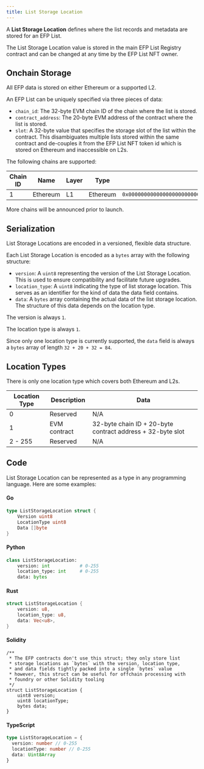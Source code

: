```yaml
---
title: List Storage Location
---
```


A **List Storage Location** defines where the list records and metadata are stored for an EFP List.

The List Storage Location value is stored in the main EFP List Registry contract and can be changed at any time by the EFP List NFT owner.

## Onchain Storage

All EFP data is stored on either Ethereum or a supported L2.

An EFP List can be uniquely specified via three pieces of data:

- `chain_id`: The 32-byte EVM chain ID of the chain where the list is stored.
- `contract_address`: The 20-byte EVM address of the contract where the list is stored.
- `slot`: A 32-byte value that specifies the storage slot of the list within the contract. This disambiguates multiple lists stored within the same contract and de-couples it from the EFP List NFT token id which is stored on Ethereum and inaccessible on L2s.

The following chains are supported:

| Chain ID | Name | Layer | Type | 32-Byte Chain ID |
| --- | --- | --- | --- | --- |
| 1 | Ethereum | L1 | Ethereum | `0x0000000000000000000000000000000000000000000000000000000000000001` |

More chains will be announced prior to launch.

## Serialization

List Storage Locations are encoded in a versioned, flexible data structure.

Each List Storage Location is encoded as a `bytes` array with the following structure:

- `version`: A `uint8` representing the version of the List Storage Location. This is used to ensure compatibility and facilitate future upgrades.
- `location_type`: A `uint8` indicating the type of list storage location. This serves as an identifier for the kind of data the data field contains.
- `data`: A `bytes` array containing the actual data of the list storage location. The structure of this data depends on the location type.

The version is always `1`.

The location type is always `1`.

Since only one location type is currently supported, the `data` field is always a `bytes` array of length `32 + 20 + 32 = 84`.

## Location Types

There is only one location type which covers both Ethereum and L2s.

| Location Type | Description  | Data                                                       |
| ------------- | ------------ | ---------------------------------------------------------- |
| 0             | Reserved     | N/A                                                        |
| 1             | EVM contract | 32-byte chain ID + 20-byte contract address + 32-byte slot |
| 2 - 255       | Reserved     | N/A                                                        |

## Code

List Storage Location can be represented as a type in any programming language. Here are some examples:

#### Go

```go
type ListStorageLocation struct {
    Version uint8
    LocationType uint8
    Data []byte
}
```

#### Python

```python
class ListStorageLocation:
    version: int           # 0-255
    location_type: int     # 0-255
    data: bytes
```

#### Rust

```rust
struct ListStorageLocation {
    version: u8,
    location_type: u8,
    data: Vec<u8>,
}
```

#### Solidity

```solidity
/**
 * The EFP contracts don't use this struct; they only store list
 * storage locations as `bytes` with the version, location type,
 * and data fields tightly packed into a single `bytes` value
 * however, this struct can be useful for offchain processing with
 * foundry or other Solidity tooling
 */
struct ListStorageLocation {
    uint8 version;
    uint8 locationType;
    bytes data;
}
```

#### TypeScript

```typescript
type ListStorageLocation = {
  version: number // 0-255
  locationType: number // 0-255
  data: Uint8Array
}
```
